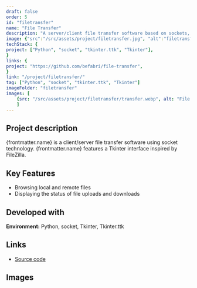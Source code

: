 ```yaml
---
draft: false
order: 5
id: "filetransfer"
name: "File Transfer"
description: "A server/client file transfer software based on sockets, featuring a Tkinter interface."
image: {"src":"/src/assets/project/filetransfer.jpg", "alt":"filetransfer"}
techStack: {
project: ["Python", "socket", "tkinter.ttk", "Tkinter"],
}
links: {
project: "https://github.com/befabri/file-transfer",
}
link: "/project/filetransfer/"
tag: ["Python", "socket", "tkinter.ttk", "Tkinter"]
imageFolder: "filetransfer"
images: [
    {src: "/src/assets/project/filetransfer/transfer.webp", alt: "File transfer demo"}
    ]
---
```


## Project description

{frontmatter.name} is a client/server file transfer software using socket technology. {frontmatter.name} features a Tkinter interface inspired by FileZilla.

## Key Features

- Browsing local and remote files
- Displaying the status of file uploads and downloads

## Developed with

**Environment:** Python, socket, Tkinter, Tkinter.ttk

## Links

-   [Source code](https://github.com/befabri/file-transfer)

## Images
